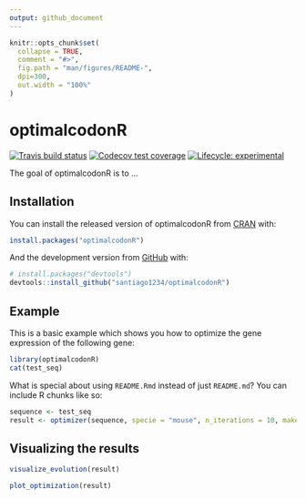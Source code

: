 ```yaml
---
output: github_document
---
```


<!-- README.md is generated from README.Rmd. Please edit that file -->

```r
knitr::opts_chunk$set(
  collapse = TRUE,
  comment = "#>",
  fig.path = "man/figures/README-",
  dpi=300,
  out.width = "100%"
)
```

# optimalcodonR

<!-- badges: start -->
[![Travis build status](https://travis-ci.org/santiago1234/optimalcodonR.svg?branch=master)](https://travis-ci.org/santiago1234/optimalcodonR)
[![Codecov test coverage](https://codecov.io/gh/santiago1234/optimalcodonR/branch/master/graph/badge.svg)](https://codecov.io/gh/santiago1234/optimalcodonR?branch=master)
[![Lifecycle: experimental](https://img.shields.io/badge/lifecycle-experimental-orange.svg)](https://www.tidyverse.org/lifecycle/#experimental)
<!-- badges: end -->

The goal of optimalcodonR is to ...

## Installation

You can install the released version of optimalcodonR from [CRAN](https://CRAN.R-project.org) with:

``` r
install.packages("optimalcodonR")
```

And the development version from [GitHub](https://github.com/) with:

``` r
# install.packages("devtools")
devtools::install_github("santiago1234/optimalcodonR")
```
## Example

This is a basic example which shows you how to optimize the gene expression of 
the following gene:

```r
library(optimalcodonR)
cat(test_seq)
```


What is special about using `README.Rmd` instead of just `README.md`? You can include R chunks like so:

```r
sequence <- test_seq
result <- optimizer(sequence, specie = "mouse", n_iterations = 10, make_more_optimal = T)
```

## Visualizing the results

```r
visualize_evolution(result)
```


```r
plot_optimization(result)
```
